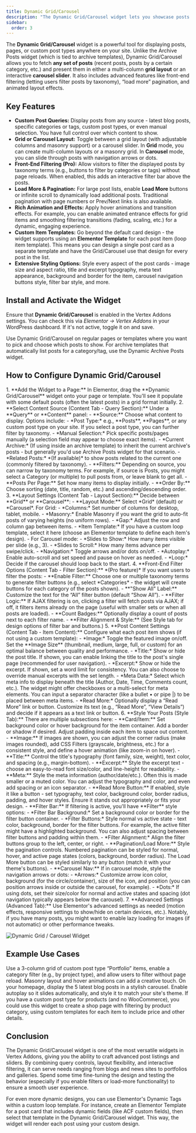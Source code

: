 ```yaml
---
title: Dynamic Grid/Carousel
description: "The Dynamic Grid/Carousel widget lets you showcase posts or custom post types in a grid or slider, with advanced query control, filtering, and animation effects."
sidebar:
  order: 3
---
```



The **Dynamic Grid/Carousel** widget is a powerful tool for displaying posts, pages, or custom post types anywhere on your site. Unlike the Archive Posts widget (which is tied to archive templates), Dynamic Grid/Carousel allows you to fetch **any set of posts** (recent posts, posts by a certain category, etc.) and present them in either a multi-column **grid layout** or an interactive **carousel slider**. It also includes advanced features like front-end filtering (letting users filter posts by taxonomy), “load more” pagination, and animated layout effects.

## Key Features

- **Custom Post Queries:** Display posts from any source - latest blog posts, specific categories or tags, custom post types, or even manual selection. You have full control over which content to show.
- **Grid or Carousel Layout:** Toggle between a grid layout (with adjustable columns and masonry support) or a carousel slider. In **Grid** mode, you can create multi-column layouts or a masonry grid. In **Carousel** mode, you can slide through posts with navigation arrows or dots.
- **Front-End Filtering (Pro):** Allow visitors to filter the displayed posts by taxonomy terms (e.g., buttons to filter by categories or tags) without page reloads. When enabled, this adds an interactive filter bar above the posts.
- **Load More & Pagination:** For large post lists, enable **Load More** buttons or infinite scroll to dynamically load additional posts. Traditional pagination with page numbers or Prev/Next links is also available.
- **Rich Animation and Effects:** Apply hover animations and transition effects. For example, you can enable animated entrance effects for grid items and smoothing filtering transitions (fading, scaling, etc.) for a dynamic, engaging experience.
- **Custom Item Templates:** Go beyond the default card design - the widget supports using an **Elementor Template** for each post item (loop item template). This means you can design a single post card as a separate template and have the Grid/Carousel use that design for every post in the list.
- **Extensive Styling Options:** Style every aspect of the post cards - image size and aspect ratio, title and excerpt typography, meta text appearance, background and border for the item, carousel navigation buttons style, filter bar style, and more.

## Install and Activate the Widget

Ensure that **Dynamic Grid/Carousel** is enabled in the Vertex Addons settings. You can check this via *Elementor -> Vertex Addons* in your WordPress dashboard. If it's not active, toggle it on and save.

<Aside type="note" title='Dynamic vs Archive'>
Use Dynamic Grid/Carousel on regular pages or templates where you want to pick and choose which posts to show. For archive templates that automatically list posts for a category/tag, use the Dynamic Archive Posts widget.
</Aside>

## How to Configure Dynamic Grid/Carousel

<Steps>
1. **Add the Widget to a Page:** In Elementor, drag the **Dynamic Grid/Carousel** widget onto your page or template. You'll see it populate with some default posts (often the latest posts) in a grid format initially.
2. **Select Content Source (Content Tab - Query Section):** Under a **Query** or **Content** panel:
   - **Source:** Choose what content to display. Options include:
     - *Post Type:* e.g., **Posts**, **Pages**, or any custom post type on your site. If you select a post type, you can further filter by taxonomy.
     - *Manual Selection:* Pick specific posts/pages manually (a selection field may appear to choose exact items).
     - *Current Archive:* (If using inside an archive template) to inherit the current archive's posts - but generally you'd use Archive Posts widget for that scenario.
     - *Related Posts:* *(If available)* to show posts related to the current one (commonly filtered by taxonomy).
   - **Filters:** Depending on source, you can narrow by taxonomy terms. For example, if source is Posts, you might select a Category (or multiple) to pull posts from, or leave blank to get all.
   - **Posts Per Page:** Set how many items to display initially.
   - **Order By:** Choose sorting (date, title, random, etc.) and ascending/descending order.
3. **Layout Settings (Content Tab - Layout Section):** Decide between **Grid** or **Carousel**:
   - **Layout Mode:** Select *Grid* (default) or *Carousel*. For Grid:
     - *Columns:* Set number of columns for desktop, tablet, mobile.
     - *Masonry:* Enable Masonry if you want the grid to auto-fit posts of varying heights (no uniform rows).
     - *Gap:* Adjust the row and column gap between items.
     - *Item Template:* If you have a custom loop template, select it here (choose an Elementor template to define each item's design).
   - For Carousel mode:
     - *Slides to Show:* How many items visible per slide (e.g., 3).
     - *Slides to Scroll:* How many items advance per swipe/click.
     - *Navigation:* Toggle arrows and/or dots on/off.
     - *Autoplay:* Enable auto-scroll and set speed and pause on hover as needed.
     - *Loop:* Decide if the carousel should loop back to the start.
4. **Front-End Filter Options (Content Tab - Filter Section):** *(Pro feature)* If you want users to filter the posts:
   - **Enable Filter:** Choose one or multiple taxonomy terms to generate filter buttons (e.g., select *Categories* - the widget will create buttons for each category of the posts shown).
   - **"Show All" Label:** Customize the text for the “All” filter button (default “Show All”).
   - **Filter Logic:** If AJAX filtering is on, clicking a filter will fetch posts via AJAX; if off, it filters items already on the page (useful with smaller sets or when all posts are loaded).
   - **Count Badges:** Optionally display a count of posts next to each filter name.
   - **Filter Alignment & Style:** (See Style tab for design options of filter bar and buttons.)
5. **Post Content Settings (Content Tab - Item Content):** Configure what each post item shows (if not using a custom template):
   - *Image:* Toggle the featured image on/off. Set the **Image Size** (thumbnail, medium, large, full, or custom) for an optimal balance between quality and performance.
   - *Title:* Show or hide the post title. If shown, you can enable linking the title to the post's single page (recommended for user navigation).
   - *Excerpt:* Show or hide the excerpt. If shown, set a word limit for consistency. You can also choose to override manual excerpts with the set length.
   - *Meta Data:* Select which meta info to display beneath the title (Author, Date, Time, Comments count, etc.). The widget might offer checkboxes or a multi-select for meta elements. You can input a separator character (like a bullet • or pipe |) to be placed between meta items.
   - *Read More:* Optionally display a “Read More” link or button. Customize its text (e.g., “Read More”, “View Details”) and decide if it appears as a text link or button.
6. **Style Your Posts (Style Tab):** There are multiple subsections here:
   - **Card/Item:** Set background color or hover background for the item container. Add a border or shadow if desired. Adjust padding inside each item to space out content.
   - **Image:** If images are shown, you can adjust the corner radius (make images rounded), add CSS Filters (grayscale, brightness, etc.) for a consistent style, and define a hover animation (like zoom-in on hover).
   - **Title:** Control the title's typography (font family, size, weight), text color, and spacing (e.g., margin-bottom).
   - **Excerpt:** Style the excerpt text - choose an easy-to-read font size/color, and line-height for readability.
   - **Meta:** Style the meta information (author/date/etc.). Often this is made smaller or a muted color. You can adjust the typography and color, and even add spacing or an icon separator.
   - **Read More Button:** If enabled, style it like a button - set typography, text color, background color, border radius, padding, and hover styles. Ensure it stands out appropriately or fits your design.
   - **Filter Bar:** If filtering is active, you'll have **Filter** style options:
     - *Filter Bar Background:* Set a background color or border for the filter button container.
     - *Filter Buttons:* Style normal vs active state - text color, background, border for the filter buttons. For example, the active filter might have a highlighted background. You can also adjust spacing between filter buttons and padding within them.
     - *Filter Alignment:* Align the filter buttons group to the left, center, or right.
   - **Pagination/Load More:** Style the pagination controls. Numbered pagination can be styled for normal, hover, and active page states (colors, background, border radius). The Load More button can be styled similarly to any button (match it with your theme's buttons).
   - **Carousel Nav:** If in carousel mode, style the navigation arrows or dots:
     - *Arrows:* Customize arrow icon color, background (for the circle/container), size of the icon, and position (you can position arrows inside or outside the carousel, for example).
     - *Dots:* If using dots, set their size/color for normal and active states and spacing (dot navigation typically appears below the carousel).
7. **Advanced Settings (Advanced Tab):** Use Elementor's advanced settings as needed (motion effects, responsive settings to show/hide on certain devices, etc.). Notably, if you have many posts, you might want to enable lazy loading for images (if not automatic) or other performance tweaks.
</Steps>

![Dynamic Grid / Carousel Widget](https://cdn.webilia.com/u/d/2025/08/vertex-widget-dynamic-grid-carousel.png)

## Example Use Cases

<CardGrid>
  <Card title='Portfolio Gallery'>
  Use a 3-column grid of custom post type “Portfolio” items, enable a category filter (e.g., by project type), and allow users to filter without page reload. Masonry layout and hover animations can add a creative touch.
  </Card>
  <Card title='Latest Blog Posts Carousel'>
  On your homepage, display the 5 latest blog posts in a stylish carousel. Enable autoplay so it slides automatically, and style it to match your site's theme.
  </Card>
  <Card title='Product Listings'>
  If you have a custom post type for products (and no WooCommerce), you could use this widget to create a shop page with filtering by product category, using custom templates for each item to include price and other details.
  </Card>
</CardGrid>

## Conclusion

The Dynamic Grid/Carousel widget is one of the most versatile widgets in Vertex Addons, giving you the ability to craft advanced post listings and sliders. By combining query controls, layout flexibility, and interactive filtering, it can serve needs ranging from blogs and news sites to portfolios and galleries. Spend some time fine-tuning the design and testing the behavior (especially if you enable filters or load-more functionality) to ensure a smooth user experience.

<Aside type="tip" title="Tip">
For even more dynamic designs, you can use Elementor's Dynamic Tags within a custom loop template. For instance, create an Elementor Template for a post card that includes dynamic fields (like ACF custom fields), then select that template in the Dynamic Grid/Carousel widget. This way, the widget will render each post using your custom design.
</Aside>
